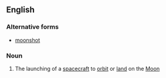 ==English==

===Alternative forms===
*[[moonshot]]

===Noun===
{{en-noun|sg=[[moon]] [[shot]]}}

# The launching of a [[spacecraft]] to [[orbit]] or [[land]] on the [[Moon]]